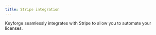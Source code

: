 ```yaml
---
title: Stripe integration
---
```


Keyforge seamlessly integrates with Stripe to allow you to automate your licenses.

<Cards>
  <Card
    title="One-time purchases"
    description="Accept payments and automatically generate licenses."
    href="/stripe-integration/one-time"
  />
  <Card
    title="Subscriptions"
    description="Accept recurring payments and automatically generate licenses."
    href="/stripe-integration/subscription"
  />
</Cards>
